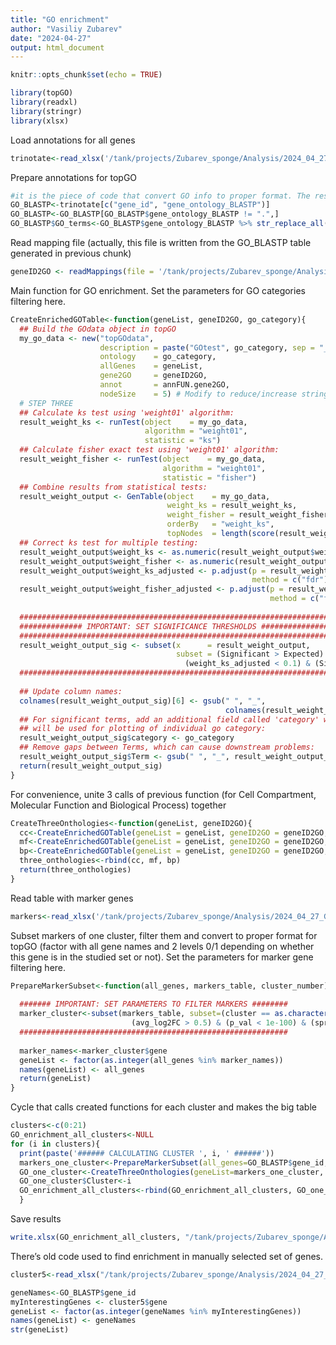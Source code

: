 ```yaml
---
title: "GO enrichment"
author: "Vasiliy Zubarev"
date: "2024-04-27"
output: html_document
---
```


```r
knitr::opts_chunk$set(echo = TRUE)
```

```r
library(topGO)
library(readxl)
library(stringr)
library(xlsx)
```

Load annotations for all genes

```r
trinotate<-read_xlsx('/tank/projects/Zubarev_sponge/Analysis/2024_04_27_GO_enrichment/Trinotate_annotation_report.xlsx')
```

Prepare annotations for topGO

```r
#it is the piece of code that convert GO info to proper format. The result was written to "/tank/projects/Zubarev_sponge/Analysis/2024_04_27_GO_enrichment/GO_BLASTP_mappings.tsv"
GO_BLASTP<-trinotate[c("gene_id", "gene_ontology_BLASTP")]
GO_BLASTP<-GO_BLASTP[GO_BLASTP$gene_ontology_BLASTP != ".",]
GO_BLASTP$GO_terms<-GO_BLASTP$gene_ontology_BLASTP %>% str_replace_all( '\\^[^`]+`', ',') %>% str_replace_all( '\\^[A-Za-z_]+,', ',') %>% str_replace_all( '\\^[^`]+$', '') %>% str_replace_all('\\^[A-Za-z_]+$', '')
```

Read mapping file (actually, this file is written from the GO_BLASTP table generated in previous chunk)

```r
geneID2GO <- readMappings(file = '/tank/projects/Zubarev_sponge/Analysis/2024_04_27_GO_enrichment/GO_BLASTP_mappings.tsv')
```

Main function for GO enrichment. Set the parameters for GO categories filtering here.

```r
CreateEnrichedGOTable<-function(geneList, geneID2GO, go_category){
  ## Build the GOdata object in topGO
  my_go_data <- new("topGOdata",
                    description = paste("GOtest", go_category, sep = "_"),
                    ontology    = go_category,
                    allGenes    = geneList,
                    gene2GO     = geneID2GO,
                    annot       = annFUN.gene2GO,
                    nodeSize    = 5) # Modify to reduce/increase stringency.
  # STEP THREE
  ## Calculate ks test using 'weight01' algorithm:
  result_weight_ks <- runTest(object    = my_go_data,
                              algorithm = "weight01",
                              statistic = "ks")
  ## Calculate fisher exact test using 'weight01' algorithm:
  result_weight_fisher <- runTest(object    = my_go_data,
                                  algorithm = "weight01",
                                  statistic = "fisher")
  ## Combine results from statistical tests:
  result_weight_output <- GenTable(object    = my_go_data,
                                   weight_ks = result_weight_ks,
                                   weight_fisher = result_weight_fisher,
                                   orderBy   = "weight_ks",
                                   topNodes  = length(score(result_weight_ks)))
  ## Correct ks test for multiple testing:
  result_weight_output$weight_ks <- as.numeric(result_weight_output$weight_ks)
  result_weight_output$weight_fisher <- as.numeric(result_weight_output$weight_fisher)
  result_weight_output$weight_ks_adjusted <- p.adjust(p = result_weight_output$weight_ks,
                                                      method = c("fdr"))
  result_weight_output$weight_fisher_adjusted <- p.adjust(p = result_weight_output$weight_fisher,
                                                          method = c("fdr"))
  
  ###########################################################################
  ############## IMPORTANT: SET SIGNIFICANCE THRESHOLDS #####################
  ###########################################################################
  result_weight_output_sig <- subset(x      = result_weight_output,
                                     subset = (Significant > Expected) &
                                       (weight_ks_adjusted < 0.1) & (Significant > 1))
  ###########################################################################
  
  ## Update column names:
  colnames(result_weight_output_sig)[6] <- gsub(" ", "_",
                                                colnames(result_weight_output_sig)[6])
  ## For significant terms, add an additional field called 'category' which
  ## will be used for plotting of individual go category:
  result_weight_output_sig$category <- go_category
  ## Remove gaps between Terms, which can cause downstream problems:
  result_weight_output_sig$Term <- gsub(" ", "_", result_weight_output_sig$Term)
  return(result_weight_output_sig)
}
```

For convenience, unite 3 calls of previous function (for Cell Compartment, Molecular Function and Biological Process) together

```r
CreateThreeOnthologies<-function(geneList, geneID2GO){
  cc<-CreateEnrichedGOTable(geneList = geneList, geneID2GO = geneID2GO, go_category = "CC")
  mf<-CreateEnrichedGOTable(geneList = geneList, geneID2GO = geneID2GO, go_category = "MF")
  bp<-CreateEnrichedGOTable(geneList = geneList, geneID2GO = geneID2GO, go_category = "BP")
  three_onthologies<-rbind(cc, mf, bp)
  return(three_onthologies)
}
```

Read table with marker genes

```r
markers<-read_xlsx('/tank/projects/Zubarev_sponge/Analysis/2024_04_27_GO_enrichment/markers_annotated_50dim_res025.xlsx')
```
Subset markers of one cluster, filter them and convert to proper format for topGO (factor with all gene names and 2 levels 0/1 depending on whether this gene is in the studied set or not). Set the parameters for marker gene filtering here.

```r
PrepareMarkerSubset<-function(all_genes, markers_table, cluster_number){
  
  ####### IMPORTANT: SET PARAMETERS TO FILTER MARKERS ########
  marker_cluster<-subset(markers_table, subset=(cluster == as.character(cluster_number)) & 
                           (avg_log2FC > 0.5) & (p_val < 1e-100) & (sprot_Top_BLASTP_hit != '.'))
  ############################################################
  
  marker_names<-marker_cluster$gene
  geneList <- factor(as.integer(all_genes %in% marker_names))
  names(geneList) <- all_genes
  return(geneList)
}
```

Cycle that calls created functions for each cluster and makes the big table

```r
clusters<-c(0:21)
GO_enrichment_all_clusters<-NULL
for (i in clusters){
  print(paste('###### CALCULATING CLUSTER ', i, ' ######'))
  markers_one_cluster<-PrepareMarkerSubset(all_genes=GO_BLASTP$gene_id, markers_table = markers, cluster_number = i)
  GO_one_cluster<-CreateThreeOnthologies(geneList=markers_one_cluster, geneID2GO=geneID2GO)
  GO_one_cluster$Cluster<-i
  GO_enrichment_all_clusters<-rbind(GO_enrichment_all_clusters, GO_one_cluster)
  }
```

Save results

```r
write.xlsx(GO_enrichment_all_clusters, "/tank/projects/Zubarev_sponge/Analysis/2024_04_27_GO_enrichment/Enrichment_by_clusters.xlsx")
```


There's old code used to find enrichment in manually selected set of genes.

```r
cluster5<-read_xlsx("/tank/projects/Zubarev_sponge/Analysis/2024_04_27_GO_enrichment/Sorted_ptc1_cluster5.xlsx")
```

```r
geneNames<-GO_BLASTP$gene_id
myInterestingGenes <- cluster5$gene
geneList <- factor(as.integer(geneNames %in% myInterestingGenes))
names(geneList) <- geneNames
str(geneList)
```
